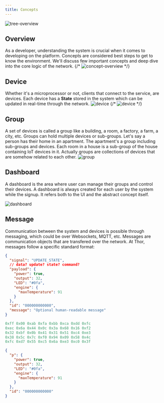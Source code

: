 ```yaml
---
title: Concepts
---
```


![tree-overview](tree-overview.png)

## Overview

As a developer, understanding the system is crucial when it comes to
developing on the platform. Concepts are considered best steps to get
to know the environment. We'll discuss few important concepts and deep
dive into the core logic of the network.
{/* ![concept-overview](concepts-overview.png) */}

## Device

Whether it's a microprocessor or not, clients that connect to the
service, are devices. Each device has a **State** stored in the system
which can be updated in real-time through the network.
![device](device-with-state.png)
{/* ![device](device.png) */}

## Group

A set of devices is called a group like a building, a room, a factory,
a farm, a city, etc. Groups can hold multiple devices or sub-groups.
Let's say a person has their home in an apartment. The apartment's a
group including sub-groups and devices. Each room in a house is a
sub-group of the house containing IoT devices in it. Actually groups
are collections of devices that are somehow related to each other.
![group](group.png)

## Dashboard

A dashboard is the area where user can manage their groups and control
their devices. A dashboard is always created for each user by the
system while the signup. It refers both to the UI and the abstract
concept itself.

![dashboard](groups.png)

## Message

Communication between the system and devices is possible through
messaging, which could be over Websockets, MQTT, etc. Messages are
communication objects that are transfered over the network. At Thor,
messages follow a specific standard format:

```JSON title="JSON Message Format"
{
  "signal": "UPDATE_STATE",
  // data? update? state? command?
  "payload": {
    "power": true,
    "output": 32,
    "LED": "#0fa",
    "engine": {
      "maxTemperature": 91
    }
  },
  "id": "000000000000",
  "message": "Optional human-readable message"
}
```

```h title="Binary Message Format(Advanced)"
0xff 0x00 0xab 0xfa 0xbb 0xca 0xdd 0xfc
0xec 0x6a 0x44 0x0c 0x3a 0x68 0x16 0xf2
0x32 0xbf 0x0b 0x41 0x31 0x51 0xc4 0xe3
0x38 0x5c 0x7c 0xf0 0x94 0x09 0x58 0x4c
0xfc 0xd7 0x55 0xc5 0x6a 0xe3 0xc0 0x3f
```

```JSON title="Compressed JSON Message Format"
{
  "p": {
    "power": true,
    "output": 32,
    "LED": "#0fa",
    "engine": {
      "maxTemperature": 91
    }
  },
  "id": "000000000000"
}
```
